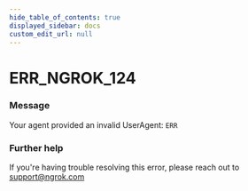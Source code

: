 ```yaml
---
hide_table_of_contents: true
displayed_sidebar: docs
custom_edit_url: null
---
```



# ERR_NGROK_124

### Message
Your agent provided an invalid UserAgent: `ERR`

### Further help
If you're having trouble resolving this error, please reach out to [support@ngrok.com](mailto:support@ngrok.com?subject=Help%20with%20ERR_NGROK_124)


<ErrorDetails error='err_ngrok_124' />
